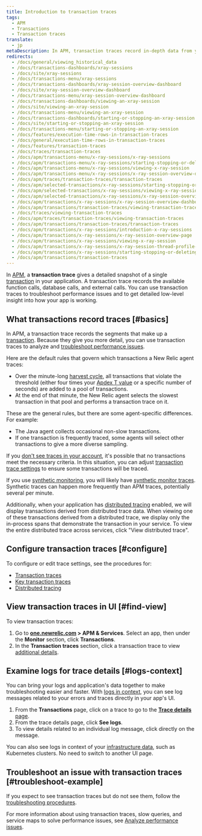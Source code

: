 ```yaml
---
title: Introduction to transaction traces
tags:
  - APM
  - Transactions
  - Transaction traces
translate:
  - jp
metaDescription: In APM, transaction traces record in-depth data from your application's slowest HTTP requests and database queries.
redirects:
  - /docs/general/viewing_historical_data
  - /docs/transactions-dashboards/xray-sessions
  - /docs/site/xray-sessions
  - /docs/transactions-menu/xray-sessions
  - /docs/transactions-dashboards/xray-session-overview-dashboard
  - /docs/site/xray-session-overview-dashboard
  - /docs/transactions-menu/xray-session-overview-dashboard
  - /docs/transactions-dashboards/viewing-an-xray-session
  - /docs/site/viewing-an-xray-session
  - /docs/transactions-menu/viewing-an-xray-session
  - /docs/transactions-dashboards/starting-or-stopping-an-xray-session
  - /docs/site/starting-or-stopping-an-xray-session
  - /docs/transactions-menu/starting-or-stopping-an-xray-session
  - /docs/features/execution-time-rows-in-transaction-traces
  - /docs/general/execution-time-rows-in-transaction-traces
  - /docs/features/transaction-traces
  - /docs/traces/transaction-traces
  - /docs/apm/transactions-menu/x-ray-sessions/x-ray-sessions
  - /docs/apm/transactions-menu/x-ray-sessions/starting-stopping-or-deleting-x-ray-session
  - /docs/apm/transactions-menu/x-ray-sessions/viewing-x-ray-session
  - /docs/apm/transactions-menu/x-ray-sessions/x-ray-session-overview-dashboard
  - /docs/apm/traces/transaction-traces/transaction-traces
  - /docs/apm/selected-transactions/x-ray-sessions/starting-stopping-or-deleting-x-ray-session
  - /docs/apm/selected-transactions/x-ray-sessions/viewing-x-ray-session
  - /docs/apm/selected-transactions/x-ray-sessions/x-ray-session-overview-dashboard
  - /docs/apm/transactions/x-ray-sessions/x-ray-session-overview-dashboard
  - /docs/apm/transactions/transaction-traces/viewing-transaction-traces
  - /docs/traces/viewing-transaction-traces
  - /docs/apm/traces/transaction-traces/viewing-transaction-traces
  - /docs/apm/transactions/transaction-traces/transaction-traces
  - /docs/apm/transactions/x-ray-sessions/introduction-x-ray-sessions
  - /docs/apm/transactions/x-ray-sessions/x-ray-session-overview-page
  - /docs/apm/transactions/x-ray-sessions/viewing-x-ray-session
  - /docs/apm/transactions/x-ray-sessions/x-ray-session-thread-profile-page
  - /docs/apm/transactions/x-ray-sessions/starting-stopping-or-deleting-x-ray-session
  - /docs/apm/transactions/transaction-traces
---
```


In [APM](/docs/apm/new-relic-apm), a **transaction trace** gives a detailed snapshot of a single [transaction](/docs/apm/transactions/intro-transactions/transactions-new-relic-apm) in your application. A transaction trace records the available function calls, database calls, and external calls. You can use transaction traces to troubleshoot performance issues and to get detailed low-level insight into how your app is working.

## What transactions record traces [#basics]

In APM, a transaction trace records the segments that make up a [transaction](/docs/apm/transactions/intro-transactions/transactions-new-relic-apm). Because they give you more detail, you can use transaction traces to analyze and [troubleshoot performance issues](#troubleshoot-example).

Here are the default rules that govern which transactions a New Relic agent traces:

* Over the minute-long [harvest cycle](/docs/new-relic-solutions/get-started/glossary/#harvest-cycle), all transactions that violate the threshold (either four times your [Apdex T value](/docs/apm/new-relic-apm/apdex/apdex-measuring-user-satisfaction) or a specific number of seconds) are added to a pool of transactions.
* At the end of that minute, the New Relic agent selects the slowest transaction in that pool and performs a transaction trace on it.

These are the general rules, but there are some agent-specific differences. For example:

* The Java agent collects occasional non-slow transactions.
* If one transaction is frequently traced, some agents will select other transactions to give a more diverse sampling.

If you [don't see traces in your account](/docs/apm/transactions/transaction-traces/troubleshooting-not-seeing-transaction-traces), it's possible that no transactions meet the necessary criteria. In this situation, you can adjust [transaction trace settings](/docs/apm/transactions/transaction-traces/configure-transaction-traces) to ensure some transactions will be traced.

If you use [synthetic monitoring](/docs/synthetics/new-relic-synthetics/getting-started/new-relic-synthetics), you will likely have [synthetic monitor traces](/docs/synthetics/new-relic-synthetics/using-monitors/collect-synthetic-transaction-traces). Synthetic traces can happen more frequently than APM traces, potentially several per minute.

Additionally, when your application has [distributed tracing](/docs/distributed-tracing/concepts/introduction-distributed-tracing) enabled, we will display transactions derived from distributed trace data. When viewing one of these transactions derived from a distributed trace, we display only the in-process spans that demonstrate the transaction in your service. To view the entire distributed trace across services, click "View distributed trace".

## Configure transaction traces [#configure]

To configure or edit trace settings, see the procedures for:

* [Transaction traces](/docs/apm/transactions/transaction-traces/configure-transaction-traces)
* [Key transaction traces](/docs/apm/transactions/transaction-traces/configure-transaction-traces#key-txns)
* [Distributed tracing](/docs/distributed-tracing/concepts/quick-start)

## View transaction traces in UI [#find-view]

To view transaction traces:

1. Go to **[one.newrelic.com](https://one.newrelic.com/all-capabilities) > APM & Services**. Select an app, then under the **Monitor** section, click **Transactions**.
2. In the **Transaction traces** section, click a transaction trace to view [additional details](/docs/apm/transactions/transaction-traces/transaction-traces-summary-page).
## Examine logs for trace details [#logs-context]

You can bring your logs and application's data together to make troubleshooting easier and faster. With [logs in context](/docs/logs/logs-context/configure-logs-context-apm-agents/), you can see log messages related to your errors and traces directly in your app's UI.

1. From the **Transactions** page, click on a trace to go to the [**Trace details** page](/docs/apm/transactions/transaction-traces/transaction-traces-trace-details-page).
2. From the trace details page, click **See logs**.
3. To view details related to an individual log message, click directly on the message.

You can also see logs in context of your [infrastructure data](/docs/logs/forward-logs/forward-your-logs-using-infrastructure-agent/), such as Kubernetes clusters. No need to switch to another UI page.

## Troubleshoot an issue with transaction traces [#troubleshoot-example]

If you expect to see transaction traces but do not see them, follow the [troubleshooting procedures](/docs/apm/transactions/transaction-traces/troubleshooting-not-seeing-transaction-traces).

For more information about using transaction traces, slow queries, and service maps to solve performance issues, see [Analyze performance issues](/docs/apm/applications-menu/features/analyze-database-instance-level-performance-issues).
